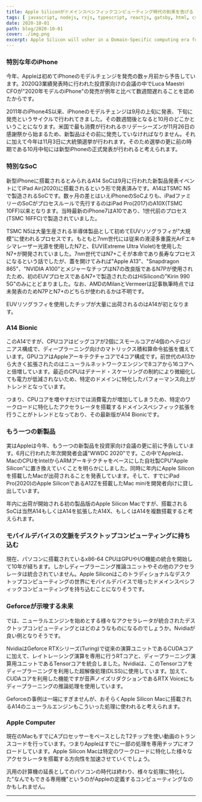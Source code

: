 ```yaml
---
title: Apple Siliconがドメインスペシフィックコンピューティング時代の到来を告げる
tags: [ javascript, nodejs, rxjs, typescript, reactjs, gatsby, html, css, python, Apple ]
date: 2020-10-01
path: blog/2020-10-01
cover: ./img.png
excerpt: Apple Silicon will usher in a Domain-Specific computing era for desktop PCs.
---
```


### 特別な年のiPhone

今年、Appleは初めてiPhoneのモデルチェンジを発売の数ヶ月前から予告しています。2020Q3業績発表時に行われた投資家向けの会議の中でLuca Maestri CFOが"2020年モデルのiPhone"の発売が例年と比べて数週間遅れることを認めたからです。

2011年のiPhone4S以来、iPhoneのモデルチェンジは9月の上旬に発表、下旬に発売というサイクルで行われてきました。その数週間後となると10月のどこかということになります。米国で最も消費が行われるホリデーシーズンが11月26日の感謝祭から始まるため、新製品はその前に発売していなければなりません。それに加えて今年は11月3日に大統領選挙が行われます。そのため選挙の更に前の時期である10月中旬には新型iPhoneの正式発表が行われると考えられます。

### 特別なSoC

新型iPhoneに搭載されるとみられるA14 SoCは9月に行われた新製品発表イベントにてiPad Air(2020)に搭載されるという形で発表済みです。A14はTSMC N5で製造されるSoCです。数ヶ月の差とはいえiPhoneのSoCよりも、iPadファミリーのSoCがプロセスルールで先行するのはiPad Pro(2017)のA10X(TSMC 10FF)以来となります。当時最新のiPhone7はA10であり、1世代前のプロセス(TSMC 16FFC)で製造されていました。

TSMC N5は大量生産される半導体製品として初めてEUVリソグラフィが"大規模"に使われるプロセスです。もともと7nm世代には従来の液浸多重露光ArFエキシマレーザー光源を使用したN7と、EUV(Extreme Ultra Violet)を使用したN7+が開発されていました。7nm世代ではN7+こそが本命であり長寿なプロセスになるという話でしたが、蓋を開けてみれば"Apple A13"、"Snapdragon 865"、"NVIDIA A100"とメジャーなチップはN7の改良版であるN7Pが使用されたため、初のEUVプロセスであるN7+で製造されたのはHiSiliconの"Kirin 990 5G"のみにとどまりました。なお、AMDのMilanとVermeerは記事執筆時点では未発表のためN7PとN7+のどちらが使われるかは不明です。

EUVリソグラフィを使用したチップが大量に出荷されるのはA14が初となります。

### A14 Bionic

このA14ですが、CPUコアはビッグコアが2個にスモールコアが4個のヘテロジニアス構成で、ディープラーニング向けのマトリックス積和算命令拡張を備えています。GPUコアはAppleアーキテクチャコアで4コア構成です。前世代のA13から大きく拡張されたのはニューラルネットワークエンジンで8コアから16コアへと倍増しています。最近のCPUはデナード・スケーリングの制約により微細化しても電力が低減されないため、特定のドメインに特化したパフォーマンス向上がトレンドとなっています。

つまり、CPUコアを増やすだけでは消費電力が増加してしまうため、特定のワークロードに特化したアクセラレータを搭載するドメインスペシフィック拡張を行うことがトレンドとなっており、その最新版がA14 Bionicです。

### もう一つの新製品

実はAppleは今年、もう一つの新製品を投資家向け会議の更に前に予告しています。6月に行われた年次開発者会議"WWDC 2020"です。この中でAppleは、MacのCPUをIntelからARMアーキテクチャをベースにした自社製CPU"Apple Silicon"に置き換えていくことを明らかにしました。同時に年内にApple Siliconを搭載したMacが出荷されることを発表しています。そして、すでにiPad Pro(2020)のApple SiliconであるA12Zを搭載したMac miniを開発者向けに貸し出しています。

年内に出荷が開始される初の製品版のApple Silicon Macですが、搭載されるSoCは当然A14もしくはA14を拡張したA14X、もしくはA14を複数搭載すると考えられます。

### モバイルデバイスの文脈をデスクトップコンピューティングに持ち込む

現在、パソコンに搭載されているx86-64 CPUはGPUやI/O機能の統合を開始して10年が経ちます。しかしディープラーニング推論ユニットやその他のアクセラレータは統合されていません。Apple Siliconはこのトラディショナルなデスクトップコンピューティングの世界にモバイルデバイスで培ったドメインスペシフィックコンピューティングを持ち込むことになりそうです。

### Geforceが示唆する未来

では、ニューラルエンジンを始めとする様々なアクセラレータが統合されたデスクトップコンピューティングとはどのようなものになるのでしょうか。Nvidiaが良い例となりそうです。

NvidiaはGeforce RTXシリーズ(Turing)で従来の演算ユニットであるCUDAコアに加えて、レイトレーシング演算を専用に行うRTコアと、ディープラーニング演算用ユニットであるTensorコアを統合しました。Nvidiaは、このTensorコアをディープラーニングを利用した超解像処理(DLSS)に使用しています。加えて、CUDAコアを利用した機能ですが音声ノイズリダクションであるRTX Voiceにもディープラーニングの推論処理を使用しています。

Geforceの事例は一端にすぎませんが、おそらくApple Silicon Macに搭載されるA14のニューラルエンジンもこういった処理に使われると考えられます。

### Apple Computer

現在のMacもすでにAプロセッサーをベースとしたT2チップを使い動画のトランスコードを行っています。つまりAppleはすでに一部の処理を専用チップにオフロードしています。Apple Silicon Macは特定のワークロードに特化した様々なアクセラレータを搭載する方向性を加速させていくでしょう。

汎用の計算機の延長としてのパソコンの時代は終わり、様々な処理に特化した"なんでもできる専用機"というのがAppleの定義するコンピューティングなのかもしれません。

---